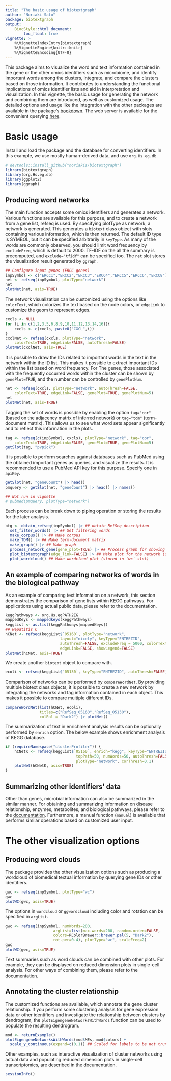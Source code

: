 ```yaml
---
title: "The basic usage of biotextgraph"
author: "Noriaki Sato"
package: biotextgraph
output: 
    BiocStyle::html_document:
        toc_float: true
vignette: >
    %\VignetteIndexEntry{biotextgraph}
    %\VignetteEngine{knitr::knitr}
    %\VignetteEncoding{UTF-8}  
---
```


This package aims to visualize the word and text information contained in the gene or the other omics identifiers such as microbiome, and identify important words among the clusters, integrate, and compare the clusters based on those information. It contributes to understanding the functional implications of omics identifier lists and aid in interpretation and visualization. In this vignette, the basic usage for generating the network and combining them are introduced, as well as customized usage. The detailed options and usage like the integration with the other packages are available in the package's [bookdown](https://noriakis.github.io/software/biotextgraph). The web server is available for the convenient querying [here](https://nsato.shinyapps.io/biotextgraphweb).

# Basic usage

Install and load the package and the database for converting identifiers. In this example, we use mostly human-derived data, and use `org.Hs.eg.db`.

```r
# devtools::install_github("noriakis/biotextgraph")
library(biotextgraph)
library(org.Hs.eg.db)
library(ggplot2)
library(ggraph)
```

## Producing word networks

The main function accepts some omics identifiers and generates a network. Various functions are available for this purpose, and to create a network from a gene list, refseq is used. By specifying plotType as network, a network is generated. This generates a `biotext` class object with slots containing various information, which is then returned. The default ID type is SYMBOL, but it can be specified arbitrarily in `keyType`. As many of the words are commonly observed, you should limit word frequency by `excludeFreq`, which is default to 2000. TF-IDF on the all the summary is precomputed, and `exclude="tfidf"` can be specified too. The `net` slot stores the visualization result generated by `ggraph`.

```r
## Configure input genes (ERCC genes)
inpSymbol <- c("ERCC1","ERCC2","ERCC3","ERCC4","ERCC5","ERCC6","ERCC8")
net <- refseq(inpSymbol, plotType="network")
net
plotNet(net, asis=TRUE)
```

The network visualization can be customized using the options like `colorText`, which colorizes the text based on the node colors, or `edgeLink` to customize the geom to represent edges.

```r
cxcls <- NULL
for (i in c(1,2,3,5,6,8,9,10,11,12,13,14,16)){
    cxcls <- c(cxcls, paste0("CXCL",i))
}
cxclNet <- refseq(cxcls, plotType="network",
    colorText=TRUE, edgeLink=FALSE, autoThresh=FALSE)
plotNet(cxclNet, asis=TRUE)
```

It is possible to draw the IDs related to important words in the text in the network within the ID list. This makes it possible to extract important IDs within the list based on word frequency. For The genes, those associated with the frequently occurred words within the cluster can be shown by `genePlot=TRUE`, and the number can be controlled by `genePlotNum`.

```r
net <- refseq(cxcls, plotType="network", autoThresh=FALSE,
    colorText=TRUE, edgeLink=FALSE, genePlot=TRUE, genePlotNum=5)
net
plotNet(net, asis=TRUE)
```

Tagging the set of words is possible by enabling the option `tag="cor"` (based on the adjacency matrix of inferred network) or `tag="tdm"` (term-document matrix). This allows us to see what word sets appear significantly and to reflect this information in the plots.

```r
tag <- refseq(c(inpSymbol, cxcls), plotType="network", tag="cor",
    colorText=TRUE, edgeLink=FALSE, genePlot=TRUE, genePlotNum=5)
getSlot(tag, "pvpick")
```

It is possible to perform searches against databases such as PubMed using the obtained important genes as queries, and visualize the results. It is recommended to use a PubMed API key for this purpose. Specify one in `apiKey`.

```r
getSlot(net, "geneCount") |> head()
pmquery <- getSlot(net, "geneCount") |> head() |> names()
```

```r
## Not run in vignette
# pubmed(pmquery, plotType="network")
```

Each process can be break down to piping operation or storing the results for the later analysis.
```r
btg <- obtain_refseq(inpSymbol) |> ## obtain RefSeq description
  set_filter_words() |> ## Set filtering words
  make_corpus() |> ## Make corpus
  make_TDM() |> ## Make term-document matrix
  make_graph() |> ## Make graph
  process_network_gene(gene_plot=TRUE) |> ## Process graph for showing associated genes to words
  plot_biotextgraph(edge_link=FALSE) |> ## Make plot for the network (stored in `net` slot)
  plot_wordcloud() ## Make wordcloud plot (stored in `wc` slot)
```


## An example of comparing networks of words in the biological pathway

As an example of comparing text information on a network, this section demonstrates the comparison of gene lists within KEGG pathways. For applications using actual public data, please refer to the documentation.

```r
keggPathways <- org.Hs.egPATH2EG
mappedKeys <- mappedkeys(keggPathways)
keggList <- as.list(keggPathways[mappedKeys])
## Hepatitis C
hCNet <- refseq(keggList$`05160`, plotType="network",
                        layout="nicely", keyType="ENTREZID",
                        autoThresh=FALSE, excludeFreq = 5000, colorText=TRUE,
                        edgeLink=FALSE, showLegend=FALSE)
plotNet(hCNet, asis=TRUE)
```

We create another `biotext` object to compare with.

```r
ecoli <- refseq(keggList$`05130`, keyType="ENTREZID", autoThresh=FALSE)
```

Comparison of networks can be performed by `compareWordNet`. By providing multiple biotext class objects, it is possible to create a new network by integrating the networks and tag information contained in each object. This makes it possible to compare multiple different IDs.

```r
compareWordNet(list(hCNet, ecoli),
               titles=c("RefSeq_05160","RefSeq_05130"),
               colPal = "Dark2") |> plotNet()
```

The summarization of text in enrichment analysis results can be optionally performed by `enrich` option. The below example shows enrichment analysis of KEGG database.

```r
if (requireNamespace("clusterProfiler")) {
    hCNetK <- refseq(keggList$`05160`, enrich="kegg", keyType="ENTREZID",cooccurrence = TRUE,
                               topPath=50, numWords=50, autoThresh=FALSE,
                               plotType="network", corThresh=0.1)
    plotNet(hCNetK, asis=TRUE)    
}
```

## Summarizing other identifiers' data

Other than genes, microbial information can also be summarized in the similar manner. For obtaining and summarizing information on disease relationship, enzymes, metabolites, and biological pathways, please refer to the [documentation](https://noriakis.github.io/software/biotextgraph). Furthermore, a manual function (`manual`) is available that performs similar operations based on customized user input.

# The other visualization options

## Producing word clouds

The package provides the other visualization options such as producing a wordcloud of biomedical textual information by querying gene IDs or other identifiers.

```r
gwc <- refseq(inpSymbol, plotType="wc")
gwc
plotWC(gwc, asis=TRUE)
```

The options in `wordcloud` or `ggwordcloud` including color and rotation can be specified in `argList`.

```r
gwc <- refseq(inpSymbol, numWords=200,
                     argList=list(max.words=200, random.order=FALSE,
                     colors=RColorBrewer::brewer.pal(5, "Dark2"),
                     rot.per=0.4), plotType="wc", scaleFreq=2)
gwc
plotWC(gwc, asis=TRUE)
```

Text summaries such as word clouds can be combined with other plots. For example, they can be displayed on reduced dimension plots in single-cell analysis. For other ways of combining them, please refer to the documentation.

## Annotating the cluster relationship

The customized functions are available, which annotate the gene cluster relationship. If you perform some clustering analysis for gene expression data or other identifiers and investigate the relationship between clusters by dendrogram, the `plotEigengeneNetworksWithWords` function can be used to populate the resulting dendrogram.

```r
mod <- returnExample()
plotEigengeneNetworksWithWords(mod$MEs, mod$colors) +
  scale_y_continuous(expand=c(0,1)) ## Scaled for labels to be not truncated
```

Other examples, such as interactive visualization of cluster networks using actual data and populating reduced dimension plots in single-cell transcriptomics, are described in the documentation.

```r
sessionInfo()
```